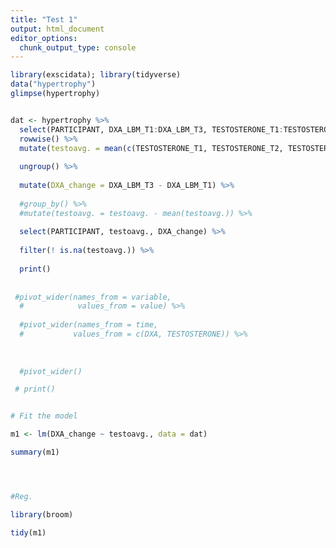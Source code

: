 ```yaml
---
title: "Test 1"
output: html_document
editor_options: 
  chunk_output_type: console
---
```


```r

library(exscidata); library(tidyverse)
data("hypertrophy")
glimpse(hypertrophy)


dat <- hypertrophy %>%
  select(PARTICIPANT, DXA_LBM_T1:DXA_LBM_T3, TESTOSTERONE_T1:TESTOSTERONE_T3) %>%
  rowwise() %>%
  mutate(testoavg. = mean(c(TESTOSTERONE_T1, TESTOSTERONE_T2, TESTOSTERONE_T3), na.rm=TRUE)) %>%
  
  ungroup() %>%
  
  mutate(DXA_change = DXA_LBM_T3 - DXA_LBM_T1) %>%
  
  #group_by() %>%
  #mutate(testoavg. = testoavg. - mean(testoavg.)) %>%
  
  select(PARTICIPANT, testoavg., DXA_change) %>%
  
  filter(! is.na(testoavg.)) %>%
  
  print()
  
  
 #pivot_wider(names_from = variable, 
  #            values_from = value) %>%
  
  #pivot_wider(names_from = time,
  #           values_from = c(DXA, TESTOSTERONE)) %>%
  
  
  
  #pivot_wider()

 # print()


# Fit the model

m1 <- lm(DXA_change ~ testoavg., data = dat)

summary(m1) 




#Reg.

library(broom) 

tidy(m1)
 
 
```

